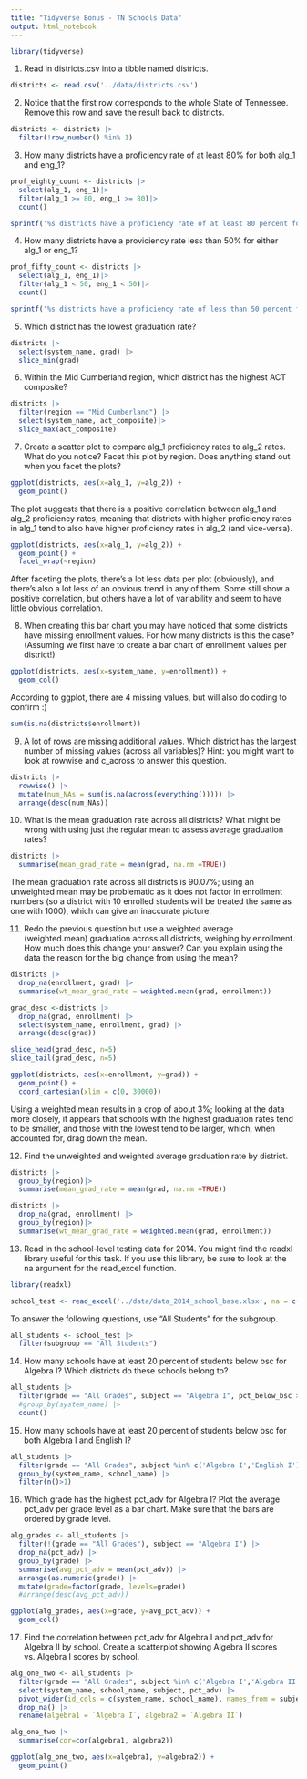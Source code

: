 ```yaml
---
title: "Tidyverse Bonus - TN Schools Data"
output: html_notebook
---
```


```r
library(tidyverse)
```

1. Read in districts.csv into a tibble named districts.

```r
districts <- read.csv('../data/districts.csv')
```

2. Notice that the first row corresponds to the whole State of Tennessee. Remove this row and save the result back to districts.

```r
districts <- districts |> 
  filter(!row_number() %in% 1)
```

3. How many districts have a proficiency rate of at least 80% for both alg_1 and eng_1?

```r
prof_eighty_count <- districts |> 
  select(alg_1, eng_1)|> 
  filter(alg_1 >= 80, eng_1 >= 80)|> 
  count()

sprintf('%s districts have a proficiency rate of at least 80 percent for both alg_1 and eng_1.', prof_eighty_count)
```

4. How many districts have a proviciency rate less than 50% for either alg_1 or eng_1?

```r
prof_fifty_count <- districts |> 
  select(alg_1, eng_1)|> 
  filter(alg_1 < 50, eng_1 < 50)|> 
  count()

sprintf('%s districts have a proficiency rate of less than 50 percent for both alg_1 and eng_1.', prof_fifty_count)
```

5. Which district has the lowest graduation rate?

```r
districts |> 
  select(system_name, grad) |> 
  slice_min(grad)
```

6. Within the Mid Cumberland region, which district has the highest ACT composite?

```r
districts |> 
  filter(region == "Mid Cumberland") |> 
  select(system_name, act_composite)|> 
  slice_max(act_composite)
```

7. Create a scatter plot to compare alg_1 proficiency rates to alg_2 rates. What do you notice? Facet this plot by region. Does anything stand out when you facet the plots?

```r
ggplot(districts, aes(x=alg_1, y=alg_2)) +
  geom_point()
```

The plot suggests that there is a positive correlation between alg_1 and alg_2 proficiency rates, meaning that districts with higher proficiency rates in alg_1 tend to also have higher proficiency rates in alg_2 (and vice-versa).

```r
ggplot(districts, aes(x=alg_1, y=alg_2)) +
  geom_point() +
  facet_wrap(~region)
```

After faceting the plots, there's a lot less data per plot (obviously), and there's also a lot less of an obvious trend in any of them. Some still show a positive correlation, but others have a lot of variability and seem to have little obvious correlation.

8. When creating this bar chart you may have noticed that some districts have missing enrollment values. For how many districts is this the case?
(Assuming we first have to create a bar chart of enrollment values per district!)

```r
ggplot(districts, aes(x=system_name, y=enrollment)) +
  geom_col()
```

According to ggplot, there are 4 missing values, but will also do coding to confirm :)

```r
sum(is.na(districts$enrollment))
```

9. A lot of rows are missing additional values. Which district has the largest number of missing values (across all variables)? Hint: you might want to look at rowwise and c_across to answer this question.

```r
districts |>  
  rowwise() |> 
  mutate(num_NAs = sum(is.na(across(everything())))) |>
  arrange(desc(num_NAs))
```

10. What is the mean graduation rate across all districts? What might be wrong with using just the regular mean to assess average graduation rates?

```r
districts |> 
  summarise(mean_grad_rate = mean(grad, na.rm =TRUE))
```

The mean graduation rate across all districts is 90.07%; using an unweighted mean may be problematic as it does not factor in enrollment numbers (so a district with 10 enrolled students will be treated the same as one with 1000), which can give an inaccurate picture.

11. Redo the previous question but use a weighted average (weighted.mean) graduation across all districts, weighing by enrollment. How much does this change your answer? Can you explain using the data the reason for the big change from using the mean?

```r
districts |> 
  drop_na(enrollment, grad) |> 
  summarise(wt_mean_grad_rate = weighted.mean(grad, enrollment))
```

```r
grad_desc <-districts |> 
  drop_na(grad, enrollment) |> 
  select(system_name, enrollment, grad) |> 
  arrange(desc(grad))
```

```r
slice_head(grad_desc, n=5)
slice_tail(grad_desc, n=5)
```

```r
ggplot(districts, aes(x=enrollment, y=grad)) +
  geom_point() +
  coord_cartesian(xlim = c(0, 30000))
```


Using a weighted mean results in a drop of about 3%; looking at the data more closely, it appears that schools with the highest graduation rates tend to be smaller, and those with the lowest tend to be larger, which, when accounted for, drag down the mean.

12. Find the unweighted and weighted average graduation rate by district.

```r
districts |> 
  group_by(region)|> 
  summarise(mean_grad_rate = mean(grad, na.rm =TRUE))
```

```r
districts |> 
  drop_na(grad, enrollment) |> 
  group_by(region)|> 
  summarise(wt_mean_grad_rate = weighted.mean(grad, enrollment))
```

13. Read in the school-level testing data for 2014. You might find the readxl library useful for this task. If you use this library, be sure to look at the na argument for the read_excel function.

```r
library(readxl)
```


```r
school_test <- read_excel('../data/data_2014_school_base.xlsx', na = c('*', '**'))
```

To answer the following questions, use "All Students" for the subgroup.

```r
all_students <- school_test |> 
  filter(subgroup == "All Students")
```


14. How many schools have at least 20 percent of students below bsc for Algebra I? Which districts do these schools belong to?

```r
all_students |> 
  filter(grade == "All Grades", subject == "Algebra I", pct_below_bsc >= 20) |> 
  #group_by(system_name) |> 
  count()
```

15. How many schools have at least 20 percent of students below bsc for both Algebra I and English I?

```r
all_students |> 
  filter(grade == "All Grades", subject %in% c('Algebra I','English I'), pct_below_bsc >= 20)|> 
  group_by(system_name, school_name) |> 
  filter(n()>1)
```

16. Which grade has the highest pct_adv for Algebra I? Plot the average pct_adv per grade level as a bar chart. Make sure that the bars are ordered by grade level.

```r
alg_grades <- all_students |> 
  filter(!(grade == "All Grades"), subject == "Algebra I") |> 
  drop_na(pct_adv) |>
  group_by(grade) |>
  summarise(avg_pct_adv = mean(pct_adv)) |> 
  arrange(as.numeric(grade)) |> 
  mutate(grade=factor(grade, levels=grade))
  #arrange(desc(avg_pct_adv))
```

```r
ggplot(alg_grades, aes(x=grade, y=avg_pct_adv)) +
  geom_col()
```

17. Find the correlation between pct_adv for Algebra I and pct_adv for Algebra II by school. Create a scatterplot showing Algebra II scores vs. Algebra I scores by school.

```r
alg_one_two <- all_students |> 
  filter(grade == "All Grades", subject %in% c('Algebra I','Algebra II')) |> 
  select(system_name, school_name, subject, pct_adv) |>
  pivot_wider(id_cols = c(system_name, school_name), names_from = subject, values_from = pct_adv) |> 
  drop_na() |> 
  rename(algebra1 = `Algebra I`, algebra2 = `Algebra II`)
```

```r
alg_one_two |>
  summarise(cor=cor(algebra1, algebra2))
```

```r
ggplot(alg_one_two, aes(x=algebra1, y=algebra2)) +
  geom_point()
```

